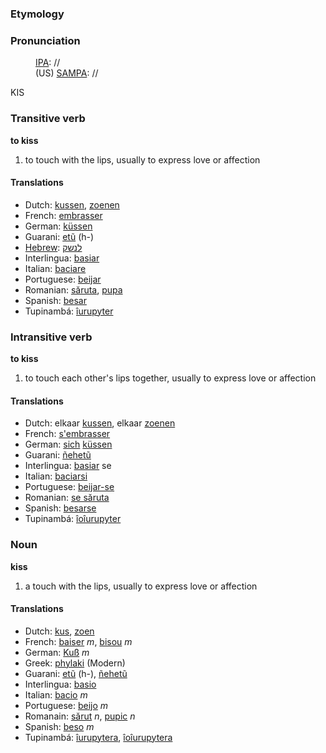=== Etymology ===

=== Pronunciation ===
:[[w:IPA|IPA]]: //
:(US) [[SAMPA]]: //
KIS

=== Transitive verb ===
'''to kiss'''

# to touch with the lips, usually to express love or affection

==== Translations ====
*Dutch: [[kussen]], [[zoenen]]
*French: [[embrasser]]
*German: [[küssen]]
*Guarani: [[etũ]] (h-)
*[[Hebrew]]: [[לנשק]]
*Interlingua: [[basiar]]
*Italian: [[baciare]]
*Portuguese: [[beijar]]
*Romanian: [[săruta]], [[pupa]] 
*Spanish: [[besar]]
*Tupinambá: [[îurupyter]]

=== Intransitive verb ===
'''to kiss'''

# to touch each other's lips together, usually to express love or affection

==== Translations ====
*Dutch: elkaar [[kussen]], elkaar [[zoenen]]
*French: [[s'embrasser]]
*German: [[sich]] [[küssen]]
*Guarani: [[ñehetũ]]
*Interlingua: [[basiar]] se
*Italian: [[baciarsi]]
*Portuguese: [[beijar-se]]
*Romanian: [[se săruta]]
*Spanish: [[besarse]]
*Tupinambá: [[îoîurupyter]]

=== Noun ===
'''kiss'''

# a touch with the lips, usually to express love or affection

==== Translations ====
*Dutch: [[kus]], [[zoen]]
*French: [[baiser]] ''m'', [[bisou]] ''m''
*German: [[Kuß]] ''m''
*Greek: [[phylaki]] (Modern)
*Guarani: [[etũ]] (h-), [[ñehetũ]]
*Interlingua: [[basio]]
*Italian: [[bacio]] ''m''
*Portuguese: [[beijo]] ''m''
*Romanain: [[sărut]] ''n'', [[pupic]] ''n''
*Spanish: [[beso]] ''m''
*Tupinambá: [[îurupytera]], [[îoîurupytera]]